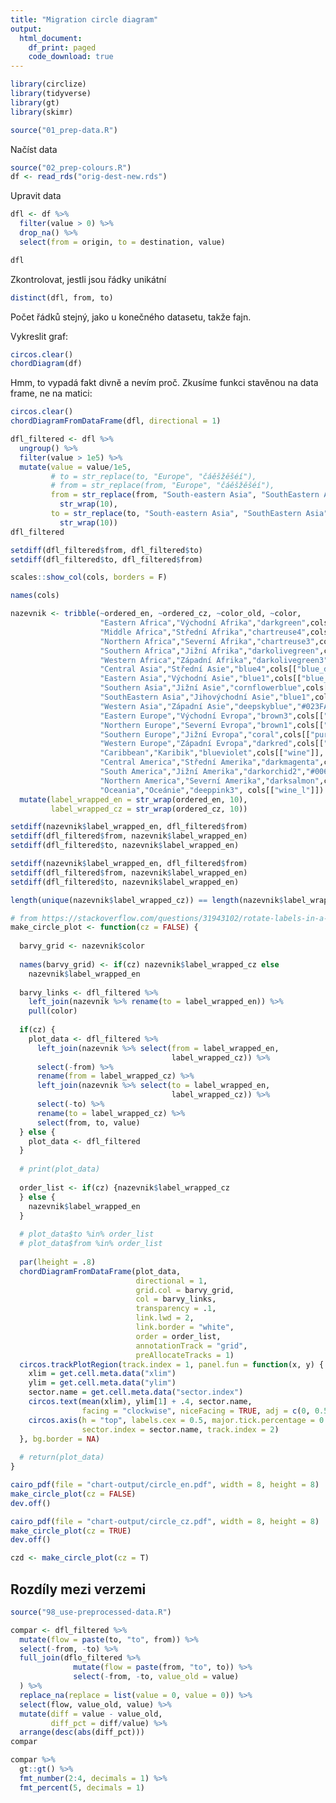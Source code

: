 ```yaml
---
title: "Migration circle diagram"
output:
  html_document:
    df_print: paged
    code_download: true
---
```


```r
library(circlize)
library(tidyverse)
library(gt)
library(skimr)
```

```r
source("01_prep-data.R")
```


Načíst data

```r
source("02_prep-colours.R")
df <- read_rds("orig-dest-new.rds")
```

Upravit data

```r
dfl <- df %>% 
  filter(value > 0) %>% 
  drop_na() %>% 
  select(from = origin, to = destination, value)
```


```r
dfl
```

Zkontrolovat, jestli jsou řádky unikátní 

```r
distinct(dfl, from, to)
```

Počet řádků stejný, jako u konečného datasetu, takže fajn.

Vykreslit graf:

```r
circos.clear()
chordDiagram(df)
```


Hmm, to vypadá fakt divně a nevím proč. Zkusíme funkci stavěnou na data frame, ne na matici:

```r
circos.clear()
chordDiagramFromDataFrame(dfl, directional = 1)
```


```r
dfl_filtered <- dfl %>% 
  ungroup() %>% 
  filter(value > 1e5) %>% 
  mutate(value = value/1e5,
         # to = str_replace(to, "Europe", "čáěšžěšéí"),
         # from = str_replace(from, "Europe", "čáěšžěšéí"),
         from = str_replace(from, "South-eastern Asia", "SouthEastern Asia") %>%
           str_wrap(10),
         to = str_replace(to, "South-eastern Asia", "SouthEastern Asia") %>% 
           str_wrap(10))
dfl_filtered
```


```r
setdiff(dfl_filtered$from, dfl_filtered$to)
setdiff(dfl_filtered$to, dfl_filtered$from)
```

```r
scales::show_col(cols, borders = F)
```

```r
names(cols)
```


```r
nazevnik <- tribble(~ordered_en, ~ordered_cz, ~color_old, ~color,
                    "Eastern Africa","Východní Afrika","darkgreen",cols[["yellow"]],
                    "Middle Africa","Střední Afrika","chartreuse4",cols[["yellow_l"]],
                    "Northern Africa","Severní Afrika","chartreuse3",cols[["orange"]],
                    "Southern Africa","Jižní Afrika","darkolivegreen",cols[["orange_l"]],
                    "Western Africa","Západní Afrika","darkolivegreen3","#e6bd33",
                    "Central Asia","Střední Asie","blue4",cols[["blue_dark"]],
                    "Eastern Asia","Východní Asie","blue1",cols[["blue_dark_l"]],
                    "Southern Asia","Jižní Asie","cornflowerblue",cols[["blue_light_l"]],
                    "SouthEastern Asia","Jihovýchodní Asie","blue1",cols[["blue_light"]],
                    "Western Asia","Západní Asie","deepskyblue","#023FA5",
                    "Eastern Europe","Východní Evropa","brown3",cols[["brown_l"]],
                    "Northern Europe","Severní Evropa","brown1",cols[["brown"]],
                    "Southern Europe","Jižní Evropa","coral",cols[["purple"]],
                    "Western Europe","Západní Evropa","darkred",cols[["purple_l"]],
                    "Caribbean","Karibik","blueviolet",cols[["wine"]],
                    "Central America","Střední Amerika","darkmagenta",cols[["green_l"]],
                    "South America","Jižní Amerika","darkorchid2","#006600",
                    "Northern America","Severní Amerika","darksalmon",cols[["green"]],
                    "Oceania","Oceánie","deeppink3", cols[["wine_l"]]) %>% 
  mutate(label_wrapped_en = str_wrap(ordered_en, 10),
         label_wrapped_cz = str_wrap(ordered_cz, 10))

setdiff(nazevnik$label_wrapped_en, dfl_filtered$from)
setdiff(dfl_filtered$from, nazevnik$label_wrapped_en)
setdiff(dfl_filtered$to, nazevnik$label_wrapped_en)

setdiff(nazevnik$label_wrapped_en, dfl_filtered$from)
setdiff(dfl_filtered$from, nazevnik$label_wrapped_en)
setdiff(dfl_filtered$to, nazevnik$label_wrapped_en)
```

```r
length(unique(nazevnik$label_wrapped_cz)) == length(nazevnik$label_wrapped_cz)
```


```r
# from https://stackoverflow.com/questions/31943102/rotate-labels-in-a-chorddiagram-r-circlize
make_circle_plot <- function(cz = FALSE) {
  
  barvy_grid <- nazevnik$color
  
  names(barvy_grid) <- if(cz) nazevnik$label_wrapped_cz else
    nazevnik$label_wrapped_en
  
  barvy_links <- dfl_filtered %>% 
    left_join(nazevnik %>% rename(to = label_wrapped_en)) %>% 
    pull(color)
  
  if(cz) {
    plot_data <- dfl_filtered %>% 
      left_join(nazevnik %>% select(from = label_wrapped_en, 
                                    label_wrapped_cz)) %>% 
      select(-from) %>%
      rename(from = label_wrapped_cz) %>% 
      left_join(nazevnik %>% select(to = label_wrapped_en,
                                    label_wrapped_cz)) %>% 
      select(-to) %>%
      rename(to = label_wrapped_cz) %>% 
      select(from, to, value)
  } else {
    plot_data <- dfl_filtered
  }
  
  # print(plot_data)
  
  order_list <- if(cz) {nazevnik$label_wrapped_cz
  } else {
    nazevnik$label_wrapped_en
  }
  
  # plot_data$to %in% order_list
  # plot_data$from %in% order_list
  
  par(lheight = .8)
  chordDiagramFromDataFrame(plot_data,
                            directional = 1,
                            grid.col = barvy_grid,
                            col = barvy_links,
                            transparency = .1,
                            link.lwd = 2,
                            link.border = "white",
                            order = order_list,
                            annotationTrack = "grid",
                            preAllocateTracks = 1)
  circos.trackPlotRegion(track.index = 1, panel.fun = function(x, y) {
    xlim = get.cell.meta.data("xlim")
    ylim = get.cell.meta.data("ylim")
    sector.name = get.cell.meta.data("sector.index")
    circos.text(mean(xlim), ylim[1] + .4, sector.name,
                facing = "clockwise", niceFacing = TRUE, adj = c(0, 0.5))
    circos.axis(h = "top", labels.cex = 0.5, major.tick.percentage = 0.2,
                sector.index = sector.name, track.index = 2)
  }, bg.border = NA)
  
  # return(plot_data)
}
```


```r
cairo_pdf(file = "chart-output/circle_en.pdf", width = 8, height = 8)
make_circle_plot(cz = FALSE)
dev.off()
```

```r
cairo_pdf(file = "chart-output/circle_cz.pdf", width = 8, height = 8)
make_circle_plot(cz = TRUE)
dev.off()
```

```r
czd <- make_circle_plot(cz = T)
```


## Rozdíly mezi verzemi

```r
source("98_use-preprocessed-data.R")

compar <- dfl_filtered %>% 
  mutate(flow = paste(to, "to", from)) %>% 
  select(-from, -to) %>% 
  full_join(dflo_filtered %>% 
              mutate(flow = paste(from, "to", to)) %>% 
              select(-from, -to, value_old = value)
  ) %>% 
  replace_na(replace = list(value = 0, value = 0)) %>% 
  select(flow, value_old, value) %>% 
  mutate(diff = value - value_old,
         diff_pct = diff/value) %>% 
  arrange(desc(abs(diff_pct)))
compar
```


```r
compar %>% 
  gt::gt() %>% 
  fmt_number(2:4, decimals = 1) %>% 
  fmt_percent(5, decimals = 1)
```


